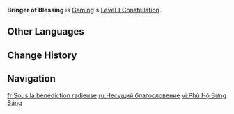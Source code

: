 {{Constellation Infobox
|image         = Constellation Bringer of Blessing.png
|character     = Gaming
|level         = 1
|description   = When the Suanni Man Chai from [[Suanni's Gilded Dance]] meets back up with Gaming, it will heal 15% of Gaming's HP.
|scale_att1    = Max HP
|scale_att2    = 
|utility1      = Healing
|utility2      = 
}}
'''Bringer of Blessing''' is [[Gaming]]'s [[Level 1 Constellation]].
<!--
==Gameplay Notes==
--><!--
==Preview==
{Preview
|file = Bringer of Blessing Preview
}
-->
==Other Languages==
{{Other Languages
|en      = Bringer of Blessing
|zhs     = 通明庇佑
|zhs_rm  = Tōngmíng Bìyòu
|zht     = 通明庇佑
|zht_rm  = Tōngmíng Bìyòu
|zh_tl   = 
|ja      = 瑞獣庇護
|ja_rm   = Zuijuu Higo
|ja_tl   = 
|ko      = 통명의 가호
|ko_rm   = 
|ko_tl   = 
|es      = Bendición refulgente
|es_tl   = Refulgent Blessing
|fr      = Sous la bénédiction radieuse
|fr_tl   = Under the Radiant Blessing
|ru      = Несущий благословение
|ru_tl   = Bringer of Blessing
|th      = Bringer of Blessing
|vi      = Phù Hộ Bừng Sáng
|vi_tl   = 
|de      = Bringer des Segens
|de_tl   = Bringer of Blessing
|id      = Bringer of Blessing
|pt      = Abençoador
|pt_tl   = 
|tr      = Lütuf Getiren
|tr_tl   = 
|it      = Portatore di buona sorte
|it_tl   = Bringer of Good Luck
}}

==Change History==
{{Change History|4.4}}

==Navigation==
{{Talent Navbox|Gaming}}

[[fr:Sous la bénédiction radieuse]]
[[ru:Несущий благословение]]
[[vi:Phù Hộ Bừng Sáng]]